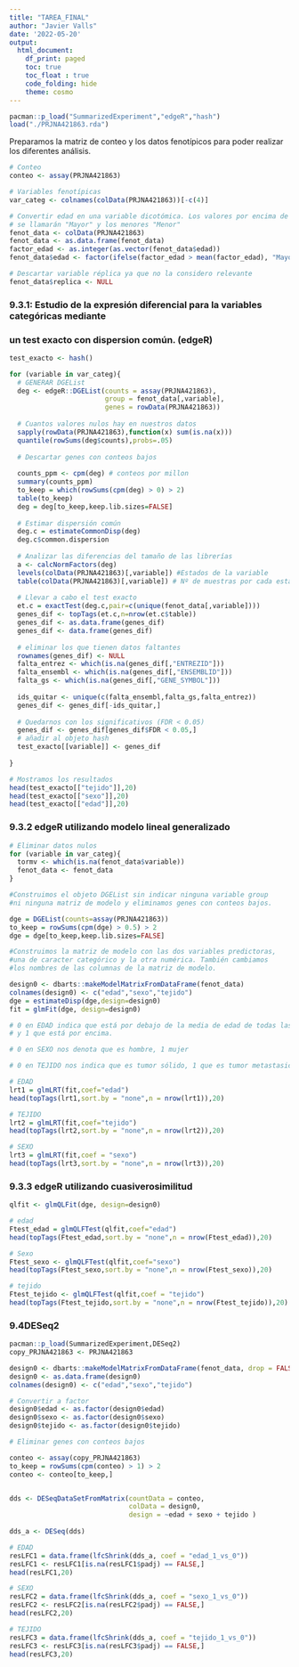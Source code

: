 ```yaml
---
title: "TAREA_FINAL"
author: "Javier Valls"
date: '2022-05-20'
output: 
  html_document:
    df_print: paged
    toc: true
    toc_float : true
    code_folding: hide
    theme: cosmo
---
```


```r
pacman::p_load("SummarizedExperiment","edgeR","hash")
load("./PRJNA421863.rda")
```

Preparamos la matriz de conteo y los datos fenotípicos para poder realizar
los diferentes análisis.
```r

# Conteo
conteo <- assay(PRJNA421863)

# Variables fenotípicas
var_categ <- colnames(colData(PRJNA421863))[-c(4)]

# Convertir edad en una variable dicotómica. Los valores por encima de la media
# se llamarán "Mayor" y los menores "Menor"
fenot_data <- colData(PRJNA421863)
fenot_data <- as.data.frame(fenot_data)
factor_edad <- as.integer(as.vector(fenot_data$edad))
fenot_data$edad <- factor(ifelse(factor_edad > mean(factor_edad), "Mayor", "Menor"))

# Descartar variable réplica ya que no la considero relevante
fenot_data$replica <- NULL
```



### 9.3.1: Estudio de la expresión diferencial para la variables categóricas mediante
### un test exacto con dispersion común. (edgeR)
```r
test_exacto <- hash()

for (variable in var_categ){
  # GENERAR DGEList
  deg <- edgeR::DGEList(counts = assay(PRJNA421863),
                        group = fenot_data[,variable],
                        genes = rowData(PRJNA421863))
  
  # Cuantos valores nulos hay en nuestros datos
  sapply(rowData(PRJNA421863),function(x) sum(is.na(x)))
  quantile(rowSums(deg$counts),probs=.05)
  
  # Descartar genes con conteos bajos
  
  counts_ppm <- cpm(deg) # conteos por millon
  summary(counts_ppm)
  to_keep = which(rowSums(cpm(deg) > 0) > 2)
  table(to_keep)
  deg = deg[to_keep,keep.lib.sizes=FALSE]
  
  # Estimar dispersión común
  deg.c = estimateCommonDisp(deg)
  deg.c$common.dispersion
  
  # Analizar las diferencias del tamaño de las librerías
  a <- calcNormFactors(deg)
  levels(colData(PRJNA421863)[,variable]) #Estados de la variable
  table(colData(PRJNA421863)[,variable]) # Nº de muestras por cada estado
  
  # Llevar a cabo el test exacto
  et.c = exactTest(deg.c,pair=c(unique(fenot_data[,variable])))
  genes_dif <- topTags(et.c,n=nrow(et.c$table))
  genes_dif <- as.data.frame(genes_dif)
  genes_dif <- data.frame(genes_dif)
  
  # eliminar los que tienen datos faltantes
  rownames(genes_dif) <- NULL
  falta_entrez <- which(is.na(genes_dif[,"ENTREZID"]))
  falta_ensembl <- which(is.na(genes_dif[,"ENSEMBLID"]))
  falta_gs <- which(is.na(genes_dif[,"GENE_SYMBOL"]))
  
  ids_quitar <- unique(c(falta_ensembl,falta_gs,falta_entrez))
  genes_dif <- genes_dif[-ids_quitar,]
  
  # Quedarnos con los significativos (FDR < 0.05)
  genes_dif <- genes_dif[genes_dif$FDR < 0.05,]
  # añadir al objeto hash
  test_exacto[[variable]] <- genes_dif
  
}
```

```r
# Mostramos los resultados
head(test_exacto[["tejido"]],20)
head(test_exacto[["sexo"]],20)
head(test_exacto[["edad"]],20)
```




### 9.3.2 edgeR utilizando modelo lineal generalizado

```r

# Eliminar datos nulos
for (variable in var_categ){
  tormv <- which(is.na(fenot_data$variable))
  fenot_data <- fenot_data
}

#Construimos el objeto DGEList sin indicar ninguna variable group
#ni ninguna matriz de modelo y eliminamos genes con conteos bajos.

dge = DGEList(counts=assay(PRJNA421863))
to_keep = rowSums(cpm(dge) > 0.5) > 2
dge = dge[to_keep,keep.lib.sizes=FALSE]

#Construimos la matriz de modelo con las dos variables predictoras,
#una de caracter categórico y la otra numérica. También cambiamos
#los nombres de las columnas de la matriz de modelo.

design0 <- dbarts::makeModelMatrixFromDataFrame(fenot_data)
colnames(design0) <- c("edad","sexo","tejido")
dge = estimateDisp(dge,design=design0)
fit = glmFit(dge, design=design0)

# 0 en EDAD indica que está por debajo de la media de edad de todas las muestras
# y 1 que está por encima.

# 0 en SEXO nos denota que es hombre, 1 mujer

# 0 en TEJIDO nos indica que es tumor sólido, 1 que es tumor metastasico.

# EDAD
lrt1 = glmLRT(fit,coef="edad")
head(topTags(lrt1,sort.by = "none",n = nrow(lrt1)),20)

# TEJIDO
lrt2 = glmLRT(fit,coef="tejido")
head(topTags(lrt2,sort.by = "none",n = nrow(lrt2)),20)

# SEXO
lrt3 = glmLRT(fit,coef = "sexo")
head(topTags(lrt3,sort.by = "none",n = nrow(lrt3)),20)

```

### 9.3.3 edgeR utilizando cuasiverosimilitud

```r
qlfit <- glmQLFit(dge, design=design0)

# edad
Ftest_edad = glmQLFTest(qlfit,coef="edad")
head(topTags(Ftest_edad,sort.by = "none",n = nrow(Ftest_edad)),20)

# Sexo
Ftest_sexo <- glmQLFTest(qlfit,coef="sexo")
head(topTags(Ftest_sexo,sort.by = "none",n = nrow(Ftest_sexo)),20)

# tejido
Ftest_tejido <- glmQLFTest(qlfit,coef = "tejido")
head(topTags(Ftest_tejido,sort.by = "none",n = nrow(Ftest_tejido)),20)
```

### 9.4DESeq2

```r

pacman::p_load(SummarizedExperiment,DESeq2)
copy_PRJNA421863 <- PRJNA421863

design0 <- dbarts::makeModelMatrixFromDataFrame(fenot_data, drop = FALSE)
design0 <- as.data.frame(design0)
colnames(design0) <- c("edad","sexo","tejido")

# Convertir a factor
design0$edad <- as.factor(design0$edad)
design0$sexo <- as.factor(design0$sexo)
design0$tejido <- as.factor(design0$tejido)

# Eliminar genes con conteos bajos

conteo <- assay(copy_PRJNA421863)
to_keep = rowSums(cpm(conteo) > 1) > 2
conteo <- conteo[to_keep,]


dds <- DESeqDataSetFromMatrix(countData = conteo,
                              colData = design0,
                              design = ~edad + sexo + tejido )
                                
dds_a <- DESeq(dds)

# EDAD
resLFC1 = data.frame(lfcShrink(dds_a, coef = "edad_1_vs_0"))
resLFC1 <- resLFC1[is.na(resLFC1$padj) == FALSE,]
head(resLFC1,20)

# SEXO
resLFC2 = data.frame(lfcShrink(dds_a, coef = "sexo_1_vs_0"))
resLFC2 <- resLFC2[is.na(resLFC2$padj) == FALSE,]
head(resLFC2,20)

# TEJIDO
resLFC3 = data.frame(lfcShrink(dds_a, coef = "tejido_1_vs_0"))
resLFC3 <- resLFC3[is.na(resLFC3$padj) == FALSE,]
head(resLFC3,20)


```




